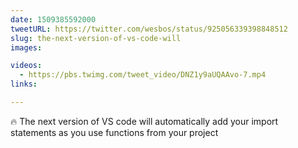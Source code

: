 ```yaml
---
date: 1509385592000
tweetURL: https://twitter.com/wesbos/status/925056339398848512
slug: the-next-version-of-vs-code-will
images:

videos:
  - https://pbs.twimg.com/tweet_video/DNZ1y9aUQAAvo-7.mp4
links:

---
```

🔥 The next version of VS code will automatically add your import statements as you use functions from your project
